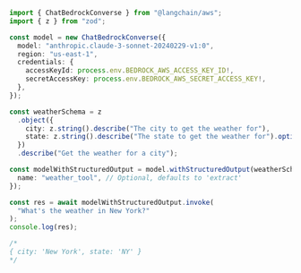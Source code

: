 ```typescript
import { ChatBedrockConverse } from "@langchain/aws";
import { z } from "zod";

const model = new ChatBedrockConverse({
  model: "anthropic.claude-3-sonnet-20240229-v1:0",
  region: "us-east-1",
  credentials: {
    accessKeyId: process.env.BEDROCK_AWS_ACCESS_KEY_ID!,
    secretAccessKey: process.env.BEDROCK_AWS_SECRET_ACCESS_KEY!,
  },
});

const weatherSchema = z
  .object({
    city: z.string().describe("The city to get the weather for"),
    state: z.string().describe("The state to get the weather for").optional(),
  })
  .describe("Get the weather for a city");

const modelWithStructuredOutput = model.withStructuredOutput(weatherSchema, {
  name: "weather_tool", // Optional, defaults to 'extract'
});

const res = await modelWithStructuredOutput.invoke(
  "What's the weather in New York?"
);
console.log(res);

/*
{ city: 'New York', state: 'NY' }
*/
```
